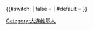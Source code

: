 {{Userbox-2
  |border-c = #568ce2
  |border-s = 2
  |id1-c    = #568ce2
  |id1-s    = 12
  |id1-fc   = #568ce2
  |id2-c    = #568ce2
  |id2-s    = 12
  |id2-fc   = #568ce2
  |info-c   = #568ce2
  |info-s   = 10
  |info-fc  = #000000
  |id1      = [[File:Zhongshan Square, Dalian.jpg|65px]]
  |id2      = [[File:Location of Dalian Prefecture within Liaoning (China).png|58px]]
  |info     = <span style="color:#ffffff;">该用户现在或曾经住在[[大连市|<span style="color:#eeeeee;">大连市</span>]]。</span>
}}
{{#switch:{{{1}}}
| false     =
| #default  ={{topicon|image = 友好广场.png|size = 26px|alt = 这位用户是大连维基人。|link = 大连市}}
}}
<includeonly>[[Category:大连维基人]]</includeonly>
<noinclude>{{Documentation}}</noinclude>